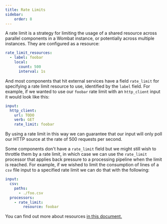 ```yaml
---
title: Rate Limits
sidebar:
    order: 8
---
```


A rate limit is a strategy for limiting the usage of a shared resource across parallel components in a Wombat instance,
or potentially across multiple instances. They are configured as a resource:

```yaml
rate_limit_resources:
  - label: foobar
    local:
      count: 500
      interval: 1s
```

And most components that hit external services have a field `rate_limit` for specifying a rate limit resource to use,
identified by the `label` field. For example, if we wanted to use our `foobar` rate limit with an `http_client` input 
it would look like this:

```yaml
input:
  http_client:
    url: TODO
    verb: GET
    rate_limit: foobar
```

By using a rate limit in this way we can guarantee that our input will only poll our HTTP source at the rate of 500
requests per second.

Some components don't have a `rate_limit` field but we might still wish to throttle them by a rate limit, in which case
we can use the `rate_limit` processor that applies back pressure to a processing pipeline when
the limit is reached. For example, if we wished to limit the consumption of lines of a `csv` file input to
a specified rate limit we can do that with the following:

```yaml
input:
  csv:
    paths:
      - ./foo.csv
  processors:
    - rate_limit:
        resource: foobar
```

You can find out more about resources [in this document.](cfg-resources.md)
